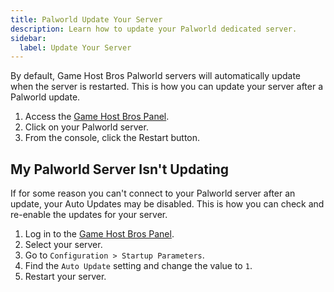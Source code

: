 ```yaml
---
title: Palworld Update Your Server
description: Learn how to update your Palworld dedicated server.
sidebar:
  label: Update Your Server
---
```


By default, Game Host Bros Palworld servers will automatically update when the server is restarted. This is how you can update your server after a Palworld update. 

1. Access the [Game Host Bros Panel](https://panel.gamehostbros.com/).
2. Click on your Palworld server.
3. From the console, click the Restart button. 

## My Palworld Server Isn't Updating

If for some reason you can't connect to your Palworld server after an update, your Auto Updates may be disabled. This is how you can check and re-enable the updates for your server. 

1. Log in to the [Game Host Bros Panel](https://panel.gamehostbros.com/).
2. Select your server.
3. Go to `Configuration > Startup Parameters`.
4. Find the `Auto Update` setting and change the value to `1`.
5. Restart your server.